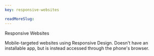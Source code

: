 ```yaml
---
key: responsive-websites

readMoreSlug:
---
```


Responsive Websites

Mobile-targeted websites using Responsive Design. Doesn't have an installable app, but is instead accessed through the phone's browser.